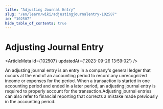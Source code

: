 ```yaml
---
title: "Adjusting Journal Entry"
slug: "/en/learn/wiki/adjustingjournalentry-102507"
id: "102507"
hide_table_of_contents: true
---
```



# Adjusting Journal Entry

<ArticleMeta id={102507} updatedAt={'2023-09-26 13:59:02'} />
<div className='border-solid border-b border-t-0 my-4 border-[var(--ifm-color-gray-300)]' />

An adjusting journal entry is an entry in a company's general ledger that occurs at the end of an accounting period to record any unrecognized income or expenses for the period. When a transaction is started in one accounting period and ended in a later period, an adjusting journal entry is required to properly account for the transaction.Adjusting journal entries can also refer to financial reporting that corrects a mistake made previously in the accounting period.
